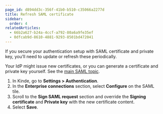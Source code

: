```yaml
---
page_id: d894dd3c-356f-41b0-b510-c35066a2277d
title: Refresh SAML certificate
sidebar:
  order: 4
relatedArticles:
  - 66b2a627-b24a-4ccf-a792-80a6a9fe35ef
  - 0dfcab9d-8610-4881-9293-8501bd472041
---
```


If you secure your authentication setup with SAML certificate and private key, you’ll need to update or refresh these periodically.

Your IdP might issue new certificates, or you can generate a certificate and private key yourself. See the [main SAML topic](/authenticate/enterprise-connections/custom-saml/#optional-signed-certificate-and-private-key).

1. In Kinde, go to **Settings > Authentication**.
2. In the **Enterprise connections** section, select **Configure** on the SAML tile.
3. Scroll to the **Sign SAML request** section and override the **Signing certificate** and **Private key** with the new certificate content.
4. Select **Save**.
